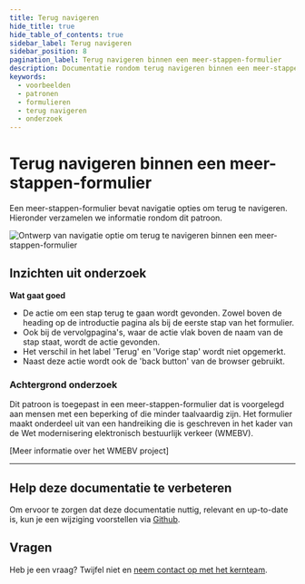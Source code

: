 ```yaml
---
title: Terug navigeren
hide_title: true
hide_table_of_contents: true
sidebar_label: Terug navigeren
sidebar_position: 8
pagination_label: Terug navigeren binnen een meer-stappen-formulier
description: Documentatie rondom terug navigeren binnen een meer-stappen-formulier
keywords:
  - voorbeelden
  - patronen
  - formulieren
  - terug navigeren
  - onderzoek
---
```



# Terug navigeren binnen een meer-stappen-formulier

Een meer-stappen-formulier bevat navigatie opties om terug te navigeren. Hieronder verzamelen we informatie rondom dit patroon.

![Ontwerp van navigatie optie om terug te navigeren binnen een meer-stappen-formulier](https://raw.githubusercontent.com/nl-design-system/documentatie/assets/voorbeeld_formulier_terug.png)

## Inzichten uit onderzoek

**Wat gaat goed**

- De actie om een stap terug te gaan wordt gevonden. Zowel boven de heading op de introductie pagina als bij de eerste stap van het formulier.
- Ook bij de vervolgpagina's, waar de actie vlak boven de naam van de stap staat, wordt de actie gevonden.
- Het verschil in het label 'Terug' en 'Vorige stap' wordt niet opgemerkt.
- Naast deze actie wordt ook de 'back button' van de browser gebruikt.

<VideoPlayer videoId="ScbpXsbs6lk" />

### Achtergrond onderzoek

Dit patroon is toegepast in een meer-stappen-formulier dat is voorgelegd aan mensen met een beperking of die minder taalvaardig zijn. Het formulier maakt onderdeel uit van een handreiking die is geschreven in het kader van de Wet modernisering elektronisch bestuurlijk verkeer (WMEBV).

[Meer informatie over het WMEBV project]

---

## Help deze documentatie te verbeteren

Om ervoor te zorgen dat deze documentatie nuttig, relevant en up-to-date is, kun je een wijziging voorstellen via [Github](https://github.com/nl-design-system/documentatie).

## Vragen

Heb je een vraag? Twijfel niet en [neem contact op met het kernteam](../../project/kernteam.mdx).
